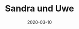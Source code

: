---
title: Sandra und Uwe
date: 2020-03-10
image: /images/hochzeitsblog/black/black15.jpg
width: 2000
height: 2000
category: Black
couple_category: 
weight: 7403
---
